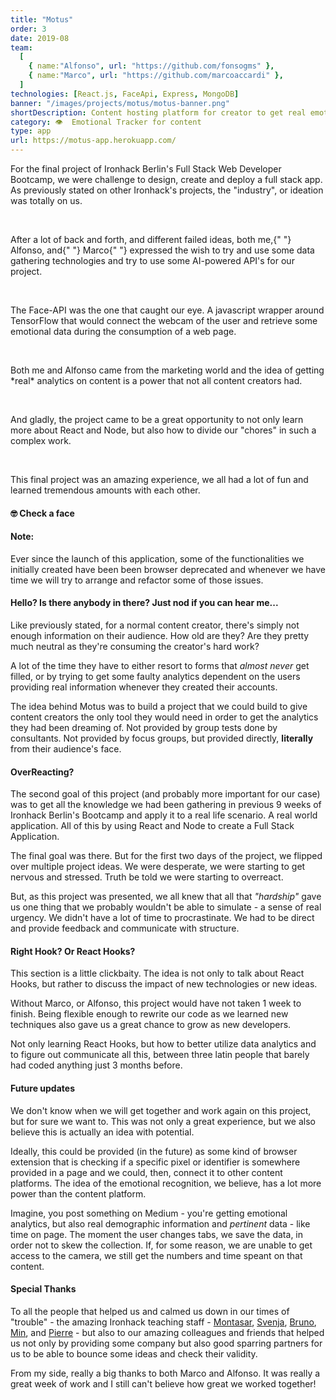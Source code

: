 ```yaml
---
title: "Motus"
order: 3
date: 2019-08
team:
  [
    { name:"Alfonso", url: "https://github.com/fonsogms" },
    { name:"Marco", url: "https://github.com/marcoaccardi" },
  ]
technologies: [React.js, FaceApi, Express, MongoDB]
banner: "/images/projects/motus/motus-banner.png"
shortDescription: Content hosting platform for creator to get real emotional and demographic information on their fans.
category: 👁️  Emotional Tracker for content
type: app
url: https://motus-app.herokuapp.com/
---
```


<TLDR>
  <p>
    For the final project of Ironhack Berlin's Full Stack Web Developer
    Bootcamp, we were challenge to design, create and deploy a full stack app.
    As previously stated on other Ironhack's projects, the "industry", or
    ideation was totally on us.
  </p>
  <br />
  <p>
    After a lot of back and forth, and different failed ideas, both me,{" "}
    <DecoratedLink href="https://github.com/fonsogms">Alfonso</DecoratedLink>,
    and{" "}
    <DecoratedLink href="https://github.com/marcoaccardi">Marco</DecoratedLink>{" "}
    expressed the wish to try and use some data gathering technologies and try
    to use some AI-powered API's for our project.
  </p>
  <br />
  <p>
    The Face-API was the one that caught our eye. A javascript wrapper around
    TensorFlow that would connect the webcam of the user and retrieve some
    emotional data during the consumption of a web page.
  </p>
  <br />
  <p>
    Both me and Alfonso came from the marketing world and the idea of getting
    *real* analytics on content is a power that not all content creators had.
  </p>
  <br />
  <p>
    And gladly, the project came to be a great opportunity to not only learn
    more about React and Node, but also how to divide our "chores" in such a
    complex work.
  </p>
  <br />
  <p>
    This final project was an amazing experience, we all had a lot of fun and
    learned tremendous amounts with each other.
  </p>
</TLDR>

#### <EmojiWrapper>🤓️</EmojiWrapper> Check a face

#### Note:

Ever since the launch of this application, some of the functionalities we initially created have been been browser deprecated and whenever we have time we will try to arrange and refactor some of those issues.

#### Hello? Is there anybody in there? Just nod if you can hear me...

Like previously stated, for a normal content creator, there's simply not enough information on their audience. How old are they? Are they pretty much neutral as they're consuming the creator's hard work?

A lot of the time they have to either resort to forms that _almost never_ get filled, or by trying to get some faulty analytics dependent on the users providing real information whenever they created their accounts.

The idea behind Motus was to build a project that we could build to give content creators the only tool they would need in order to get the analytics they had been dreaming of. Not provided by group tests done by consultants. Not provided by focus groups, but provided directly, **literally** from their audience's face.

#### OverReacting?

The second goal of this project (and probably more important for our case) was to get all the knowledge we had been gathering in previous 9 weeks of Ironhack Berlin's Bootcamp and apply it to a real life scenario. A real world application. All of this by using React and Node to create a Full Stack Application.

The final goal was there. But for the first two days of the project, we flipped over multiple project ideas. We were desperate, we were starting to get nervous and stressed. Truth be told we were starting to overreact.

But, as this project was presented, we all knew that all that _"hardship"_ gave us one thing that we probably wouldn't be able to simulate - a sense of real urgency. We didn't have a lot of time to procrastinate. We had to be direct and provide feedback and communicate with structure.

#### Right Hook? Or React Hooks?

This section is a little clickbaity. The idea is not only to talk about React Hooks, but rather to discuss the impact of new technologies or new ideas.

Without Marco, or Alfonso, this project would have not taken 1 week to finish. Being flexible enough to rewrite our code as we learned new techniques also gave us a great chance to grow as new developers.

Not only learning React Hooks, but how to better utilize data analytics and to figure out communicate all this, between three latin people that barely had coded anything just 3 months before.

#### Future updates

We don't know when we will get together and work again on this project, but for sure we want to. This was not only a great experience, but we also believe this is actually an idea with potential.

Ideally, this could be provided (in the future) as some kind of browser extension that is checking if a specific pixel or identifier is somewhere provided in a page and we could, then, connect it to other content platforms. The idea of the emotional recognition, we believe, has a lot more power than the content platform.

Imagine, you post something on Medium - you're getting emotional analytics, but also real demographic information and _pertinent_ data - like time on page. The moment the user changes tabs, we save the data, in order not to skew the collection. If, for some reason, we are unable to get access to the camera, we still get the numbers and time speant on that content.

#### Special Thanks

To all the people that helped us and calmed us down in our times of "trouble" - the amazing Ironhack teaching staff - [Montasar](https://github.com/mjarraya), [Svenja](https://github.com/Svemakawe), [Bruno](https://github.com/brudolce), [Min](https://github.com/angminsheng), and [Pierre](https://github.com/pierreportal) - but also to our amazing colleagues and friends that helped us not only by providing some company but also good sparring partners for us to be able to bounce some ideas and check their validity.

From my side, really a big thanks to both Marco and Alfonso. It was really a great week of work and I still can't believe how great we worked together!
